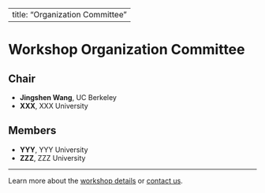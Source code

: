 
---
title: "Organization Committee"
---

# Workshop Organization Committee


## Chair

- **Jingshen Wang**, UC Berkeley
- **XXX**, XXX University


## Members

- **YYY**, YYY University
- **ZZZ**, ZZZ University

---

Learn more about the [workshop details](index.html) or [contact us](contact.html).
